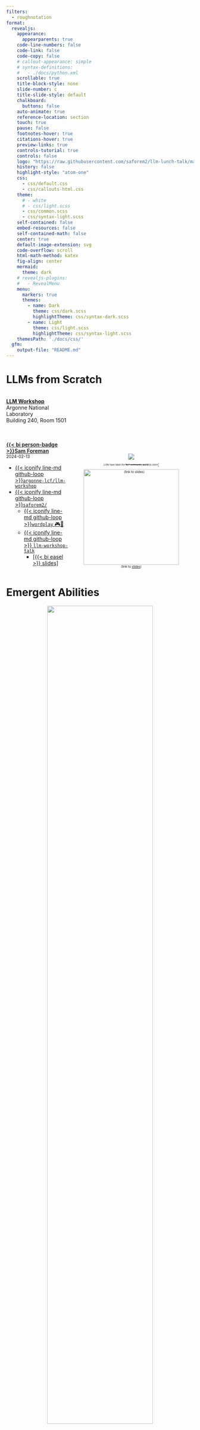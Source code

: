 ```yaml
---
filters:
  - roughnotation
format:
  revealjs:
    appearance:
      appearparents: true
    code-line-numbers: false
    code-link: false
    code-copy: false
    # callout-appearance: simple
    # syntax-definitions:
    #   - ./docs/python.xml
    scrollable: true
    title-block-style: none
    slide-number: c
    title-slide-style: default
    chalkboard:
      buttons: false
    auto-animate: true
    reference-location: section
    touch: true
    pause: false
    footnotes-hover: true
    citations-hover: true
    preview-links: true
    controls-tutorial: true
    controls: false
    logo: "https://raw.githubusercontent.com/saforem2/llm-lunch-talk/main/docs/assets/anl.svg"
    history: false
    highlight-style: "atom-one"
    css:
      - css/default.css
      - css/callouts-html.css
    theme:
      # - white
      # - css/light.scss
      - css/common.scss
      - css/syntax-light.scss
    self-contained: false
    embed-resources: false
    self-contained-math: false
    center: true
    default-image-extension: svg
    code-overflow: scroll
    html-math-method: katex
    fig-align: center
    mermaid:
      theme: dark
    # revealjs-plugins:
    #   - RevealMenu
    menu:
      markers: true
      themes:
        - name: Dark
          theme: css/dark.scss
          highlightTheme: css/syntax-dark.scss
        - name: Light
          theme: css/light.scss
          highlightTheme: css/syntax-light.scss
    themesPath: './docs/css/'
  gfm:
    output-file: "README.md"
---
```


# LLMs from Scratch

::: {layout="[50,50]" layout-valign="center" style="display: flex; align-items:flex-end;"}

::: {.col1}

[**[LLM Workshop](https://github.com/argonne-lcf/llm-workshop)**]{.dim-text}  
[Argonne National Laboratory]{.dim-text}  
[Building 240, Room 1501]{.dim-text}  
<br>
<br>

[[{{< bi person-badge >}}Sam Foreman](https://samforeman.me)]{style="font-weight: 600;"}  
[2024-02-13]{.dim-text style="font-size: 0.8em;"}  

- [{{< iconify line-md github-loop >}}`argonne-lcf/llm-workshop`](https://github.com/argonne-lcf/llm-workshop)
- [{{< iconify line-md github-loop >}}`saforem2/`](https://github.com/saforem2)
  - [{{< iconify line-md github-loop >}}`wordplay` 🎮💬](https://saforem2.github.io/wordplay)
  - [{{< iconify line-md github-loop >}} `llm-workshop-talk`](https://github.com/saforem2/llm-workshop-talk)
    - [\[{{< bi easel >}} slides\]](https://github.com/saforem2/llm-workshop-talk) 


:::

::: {.col2 style="font-size: 0.6em; text-align: center;"}

::: {style="text-align: center;"}
![](https://github.com/Hannibal046/Awesome-LLM/raw/main/resources/image8.gif)

[LLMs have taken the ~~NLP community~~ **world** by storm[^llm-animation]]{.dim-text style="font-size: 0.7em;"}

:::


::: {style="text-align:center;"}

![(link to [slides](https://saforem2.github.io/llm-workshop-talk))](./assets/qrcode.png){width="256px"}

:::

:::

:::

[^llm-animation]: [{{< iconify line-md github-loop >}}`Hannibal046/Awesome-LLM`](https://github.com/Hannibal046/Awesome-LLM)

# Emergent Abilities {background-color="#FBFBFD"}

::: {width="66%" style="text-align: center;"}

<img src="https://github.com/saforem2/llm-lunch-talk/blob/main/docs/assets/emergent-abilities.gif?raw=true" height="75%" />

[Emergent abilities of Large Language Models](https://arxiv.org/abs/2206.07682) @yao2023tree
:::


# Training LLMs


::: {layout="[ 50, 40 ]" layout-valign="center"}

::: {#fig-evolution}

![](https://github.com/Mooler0410/LLMsPracticalGuide/raw/main/imgs/survey-gif-test.gif)

Visualization from @yang2023harnessing

:::

::: {}

![](https://github.com/saforem2/llm-lunch-talk/blob/main/docs/assets/it_hungers.jpeg?raw=true)


:::

:::


# Life-Cycle of the LLM {auto-animate=true}

::: {layout="[ 45, 55 ]" layout-valign=center}

::: {#column-one}

1. Data collection + preprocessing

2. **Pre-training**
    - Architecture decisions:  
      `{model_size, hyperparameters,`  
      `parallelism, lr_schedule, ...}`

3. Supervised Fine-Tuning
    - Instruction Tuning
    - Alignment

4. Deploy (+ monitor, re-evaluate, etc.)

:::

::: {#column-two}

::: {#fig-pretrain-two}

![](https://jalammar.github.io/images/gpt3/03-gpt3-training-step-back-prop.gif)


**Pre-training**: Virtually all of the compute used during pretraining phase.  

Figure from [The Illustrated Transformer](http://jalammar.github.io/illustrated-transformer/)
:::

:::

:::

# Forward Pass


::: {#fig-forward-pass}

<video data-autoplay src="https://huggingface.co/datasets/huggingface/documentation-images/resolve/main/blog/assisted-generation/gif_1_1080p.mov"></video>


Language Model trained for causal language modeling. Video from: [🤗 Generation with LLMs](https://huggingface.co/docs/transformers/main/en/llm_tutorial)
:::


# Generating Text

::: {#fig-generating-text}

<video data-autoplay src="https://huggingface.co/datasets/huggingface/documentation-images/resolve/main/blog/assisted-generation/gif_2_1080p.mov"></video>

Language Model trained for causal language modeling. Video from: [🤗 Generation with LLMs](https://huggingface.co/docs/transformers/main/en/llm_tutorial)
:::




# Life-Cycle of the LLM: Pre-training {auto-animate=true}


::: {#fig-pretrain-two}

![](https://jalammar.github.io/images/gpt3/03-gpt3-training-step-back-prop.gif)

**Pre-training**: Virtually all of the compute used during pretraining phase
:::


# Life-Cycle of the LLM: Fine-Tuning {auto-animate=true style="font-size: 0.8em;"}

::: {#fig-pretrain-two}

![](https://jalammar.github.io/images/gpt3/10-gpt3-fine-tuning.gif)

**Fine-tuning**[^ill-transf1]: Fine-tuning actually updates the model's weights to make the model better at a certain task.

:::

[^ill-transf1]: Figure from [The Illustrated Transformer](http://jalammar.github.io/illustrated-transformer/)


# Assistant Models {.centeredslide background-color="#181D29"}

[![](https://github.com/saforem2/LLM-tutorial/blob/main/docs/assets/jailbreak.jpeg?raw=true)]{.preview-image style="text-align:center; margin-left:auto; margin-right: auto;"}


# [{{< iconify line-md github-loop >}}`saforem2/wordplay` 🎮💬 ](https://github.com/saforem2/wordplay)

<!-- - [{{< iconify mdi github-face >}} `saforem2/wordplay`](https://github.com/saforem2/wordplay) -->

- Fork of Andrej Karpathy's `nanoGPT`

::: {#fig-nanoGPT}

![](https://github.com/saforem2/nanoGPT/raw/master/assets/nanogpt.jpg)

The simplest, fastest repository for training / finetuning GPT based models.
:::

# [{{< iconify line-md github-loop >}}`saforem2/wordplay` 🎮💬 ](https://github.com/saforem2/wordplay)

::: {#fig-compare layout="[[40,40]]" layout-valign="bottom" style="display: flex; align-items: flex-end;"}

![`nanoGPT`](https://github.com/saforem2/wordplay/blob/main/assets/car.png?raw=true){#fig-nanogpt width="256px"}

![`wordplay` 🎮 💬](https://github.com/saforem2/wordplay/blob/main/assets/robot.png?raw=true){#fig-wordplay width="150px"}

`nanoGPT`, transformed.

:::


# Install

```bash
python3 -m pip install "git+https://github.com/saforem2/wordplay.git"
python3 -c 'import wordplay; print(wordplay.__file__)'
# ./wordplay/src/wordplay/__init__.py
```

# Dependencies

- [`transformers`](https://github.com/huggingface/transformers) for
  {{< iconify noto hugging-face >}} transformers (to load `GPT-2` checkpoints)
- [`datasets`](https://github.com/huggingface/datasets) for {{< iconify noto
  hugging-face >}} datasets (if you want to use OpenWebText)
- [`tiktoken`](https://github.com/openai/tiktoken) for OpenAI's fast BPE code
- [`wandb`](https://wandb.ai) for optional logging
- [`tqdm`](https://github.com/tqdm/tqdm) for progress bars


# Quick Start

- We start with training a character-level GPT on the works of Shakespeare.

  1. Downloading the data (~ 1MB) file
  2. Convert raw text to one large stream of integers

  ```bash
  python3 data/shakespeare_char/prepare.py
  ```

  This will create `data/shakespeare_char/{train.bin, val.bin}`.

# Model [{{< iconify fa-brands github >}} `model.py`](https://github.com/saforem2/wordplay/blob/master/src/wordplay/model.py) {height="100%"}

::: {.panel-tabset style="font-size: 0.75em; width: 100%!important; height: 100%!important;"}

### `CausalSelfAttention`

```.python
```

### `LayerNorm`

```.python
```

### `MLP`

```.python
```

### `Block`

```.python
```

### `GPT`

```.python
```

:::

# Trainer [{{< iconify fa-brands github >}} `trainer.py`](https://github.com/saforem2/wordplay/blob/master/src/wordplay/trainer.py) {height="100%"}


::: {.panel-tabset style="font-size: 0.75em; width: 100%; height: 100%;"}

### `get_batch`

```.python
```
### `_forward_step`

```.python
```

### `_backward_step`

```.python
```

### `train_step`

```.python
```

### `estimate_loss`

```.python
```
:::

# Hands-on Tutorial

::: {layout="[ 60, -5, 25 ]" layout-valign="center"}

::: {.panel-tabset style="font-size: 0.9em; width: 100%!important; height: 100%!important;"}

#### 📒 Shakespeare

- [![](https://colab.research.google.com/assets/colab-badge.svg)](https://colab.research.google.com/github/saforem2/wordplay/blob/master/notebooks/shakespeare.ipynb)  
- [`shakespeare.ipynb`](https://github.com/saforem2/wordplay/blob/main/notebooks/shakespeare.ipynb)

#### 🔗 Links

- [📊 [Slides](https://saforem2.github.io/llm-workshop-talk/#/llm-workshop-talk)]{style="background-color:#f8f8f8; padding: 2pt; border-radius: 6pt"}
- [🏡 [Project Website](https://saforem2.github.io/wordplay)]{style="background-color:#f8f8f8; padding: 2pt; border-radius: 6pt"}
- [💻 [`saforem2/wordplay`](https://github.com/saforem2/wordplay)]{style="background-color:#f8f8f8; padding: 2pt; border-radius: 6pt"}

:::

![(link to Colab Notebook)](./assets/qrcode-colab.png)

:::

# {background-iframe="https://saforem2.github.io/wordplay"}


# Links

1. [{{< fa brands github >}} Hannibal046/Awesome-LLM](https://github.com/Hannibal046/Awesome-LLM/blob/main/README.md) [[![Awesome](https://awesome.re/badge.svg)](https://awesome.re)]{.inline-image}
2. [{{< fa brands github >}} Mooler0410/LLMsPracticalGuide](https://github.com/Mooler0410/LLMsPracticalGuide)
3. [Large Language Models (in 2023)](https://docs.google.com/presentation/d/1636wKStYdT_yRPbJNrf8MLKpQghuWGDmyHinHhAKeXY/edit#slide=id.g238b2698243_0_734https://docs.google.com/presentation/d/1636wKStYdT_yRPbJNrf8MLKpQghuWGDmyHinHhAKeXY/edit#slide=id.g238b2698243_0_734)
4. [The Illustrated Transformer](http://jalammar.github.io/illustrated-transformer/)
5. [Generative AI Exists because of the Transformer](https://ig.ft.com/generative-ai/)
6. [GPT in 60 Lines of Numpy](https://jaykmody.com/blog/gpt-from-scratch/)
7. [Better Language Models and their Implications](https://openai.com/research/better-language-models)  
8. [{{< fa solid flask-vial >}}]{.green-text} [Progress / Artefacts / Outcomes from 🌸 Bloom BigScience](https://bigscience.notion.site/ebe3760ae1724dcc92f2e6877de0938f?v=2faf85dc00794321be14bc892539dd4f)

::: {.callout-note title="Acknowledgements"}
This research used resources of the Argonne Leadership Computing Facility,  
which is a DOE Office of Science User Facility supported under Contract DE-AC02-06CH11357.
:::

# References

::: {#refs}
:::
